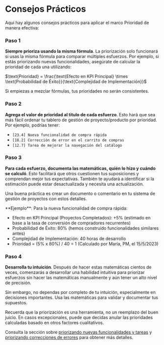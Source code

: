 
# Consejos Prácticos

Aquí hay algunos consejos prácticos para aplicar el marco Prioridad de manera efectiva:

<Steps>

### Paso 1

**Siempre prioriza usando la misma fórmula**. La priorización solo funcionará si usas la misma fórmula para comparar múltiples esfuerzos. Por ejemplo, si estás priorizando nuevas funcionalidades, asegúrate de calcular la prioridad de cada una utilizando:

$\text{Prioridad} = \frac{\text{Efecto en KPI Principal} \times \text{Probabilidad de Éxito}}{\text{Complejidad de Implementación}}$

Si empiezas a mezclar fórmulas, tus prioridades no serán consistentes.

### Paso 2 

**Agrega el valor de prioridad al título de cada esfuerzo**. Esto hará que sea más fácil ordenar tu tablero de gestión de proyecto/producto por prioridad. Por ejemplo, podrías tener:

- `[23.4] Nueva funcionalidad de compra rápida`
- `[18.2] Corrección de error en el carrito de compras`
- `[12.7] Tarea de mejorar la navegación del catálogo`

### Paso 3

**Para cada esfuerzo, documenta las matemáticas, quién lo hizo y cuándo se calculó**. Esto facilitará que otros cuestionen tus suposiciones y comprendan mejor tus expectativas. También te ayudará a identificar si la estimación puede estar desactualizada y necesita una actualización.

Una buena práctica es crear un documento o comentario en tu sistema de gestión de proyectos con estos detalles.

</Steps>

<Callout emoji="💡">
**Ejemplo**: Para la nueva funcionalidad de compra rápida:

- Efecto en KPI Principal (Proyectos Completados): +5% (estimado en base a la tasa de conversión de compradores recurrentes)
- Probabilidad de Éxito: 80% (hemos construido funcionalidades similares antes)
- Complejidad de Implementación: 40 horas de desarrollo
- Prioridad = (5% x 80%) / 40 = 1 (Calculado por María, PM, el 15/5/2023)
</Callout>


<Steps>

### Paso 4

**Desarrolla tu intuición**. Después de hacer estas matemáticas cientos de veces, comenzarás a desarrollar una habilidad intuitiva para priorizar esfuerzos sin hacer las matemáticas manualmente y aún tener un alto nivel de precisión.

Sin embargo, no dependas por completo de tu intuición, especialmente en decisiones importantes. Usa las matemáticas para validar y documentar tus supuestos.

</Steps>

<Callout emoji="⚠️">
Recuerda que la priorización es una herramienta, no un reemplazo del buen juicio. En casos excepcionales, puede que decidas anular las prioridades calculadas basado en otros factores cualitativos.
</Callout>

Consulta la sección sobre [priorizando nuevas funcionalidades y tareas](/priorizando-nuevas-funcionalidades-tareas) y [priorizando correcciones de errores](/priorizando-correcciones-errores) para obtener más detalles.